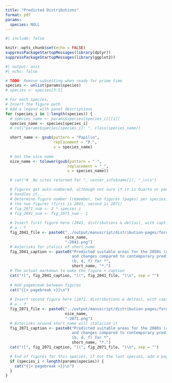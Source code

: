 ```yaml
---
title: "Predicted Distributions"
format: pdf
params:
  species: NULL
---
```


```r
#| include: false

knitr::opts_chunk$set(echo = FALSE)
suppressPackageStartupMessages(library(dplyr))
suppressPackageStartupMessages(library(ggplot2))
```

```r
#| output: asis
#| echo: false

# TODO: Remove subsetting when ready for prime time
species <- unlist(params$species)
# species <- species[3:5]

# For each species, 
# Insert the figure path
# Add a legend with panel descriptions
for (species_i in 1:length(species)) {
  # species_name <- params$species[species_i][[1]]
  species_name <- species[species_i]
  # cat("params$species[species_i]: ", class(species_name))

  short_name <- gsub(pattern = "Papilio",
                     replacement = "P.",
                     x = species_name)
  
  # Get the nice name
  nice_name <- tolower(gsub(pattern = " ",
                           replacement = "_",
                           x = species_name))

  # cat("# _No sites returned for ", center_info$name[1], "_\n\n")

  # Figures get auto-numbered, although not sure if it is Quarto or pandoc that 
  # handles it...
  # Determine figure number (remember, two figures (pages) per species) for 
  # the two figures (first is 2041, second is 2071)
  # fig_2071_num <- 2 * species_i
  # fig_2041_num <- fig_2071_num - 1
  
  # Insert first figure here (2041, distributions & deltas), with caption for 
  # a - f
  fig_2041_file <- paste0("../output/manuscript/distribution-pages/forecast-",
                          nice_name,
                          "-2041.png")
  # Asterisks for italics of short_name
  fig_2041_caption <- paste0("Predicted suitable areas for the 2050s (a, c, e) 
                             and changes compared to contemporary predictions 
                             (b, d, f) for *",
                             short_name, "*.")
  # The actual markdown to make the figure + caption
  cat("![", fig_2041_caption, "](", fig_2041_file, ")\n", sep = "")
  
  # Add pagebreak between figures
  cat("{{< pagebreak >}}\n")
  
  # Insert second figure here (2071, distributions & deltas), with caption for 
  # a - f
  fig_2071_file <- paste0("../output/manuscript/distribution-pages/forecast-",
                          nice_name,
                          "-2071.png")
  # Asterisks around short_name will italicize it
  fig_2071_caption <- paste0("Predicted suitable areas for the 2080s (a, c, e)
                             and changes compared to contemporary predictions
                             (b, d, f) for *",
                             short_name, "*.")
  cat("![", fig_2071_caption, "](", fig_2071_file, ")\n", sep = "")

  # End of figures for this species, if not the last species, add a pagebreak
  if (species_i < length(params$species)) {
    cat("{{< pagebreak >}}\n")
  }
}
```

